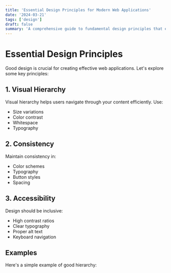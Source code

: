 ```yaml
---
title: 'Essential Design Principles for Modern Web Applications'
date: '2024-03-21'
tags: ['design']
draft: false
summary: 'A comprehensive guide to fundamental design principles that every modern web application should follow'
---
```


# Essential Design Principles

Good design is crucial for creating effective web applications. Let's explore some key principles:

## 1. Visual Hierarchy

Visual hierarchy helps users navigate through your content efficiently. Use:

- Size variations
- Color contrast
- Whitespace
- Typography

## 2. Consistency

Maintain consistency in:

- Color schemes
- Typography
- Button styles
- Spacing

## 3. Accessibility

Design should be inclusive:

- High contrast ratios
- Clear typography
- Proper alt text
- Keyboard navigation

## Examples

Here's a simple example of good hierarchy:
